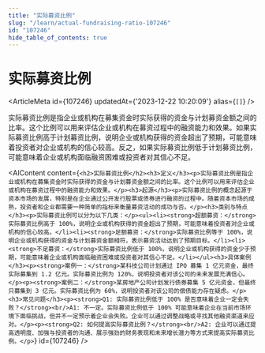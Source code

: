 ```yaml
---
title: "实际募资比例"
slug: "/learn/actual-fundraising-ratio-107246"
id: "107246"
hide_table_of_contents: true
---
```



# 实际募资比例

<ArticleMeta id={107246} updatedAt={'2023-12-22 10:20:09'} alias={`[]`} />
<div className='border-solid border-b border-t-0 my-4 border-[var(--ifm-color-gray-300)]' />

实际募资比例是指企业或机构在募集资金时实际获得的资金与计划募资金额之间的比率。这个比例可以用来评估企业或机构在募资过程中的融资能力和效果。如果实际募资比例高于计划募资比例，说明企业或机构获得的资金超出了预期，可能意味着投资者对企业或机构的信心较高。反之，如果实际募资比例低于计划募资比例，可能意味着企业或机构面临融资困难或投资者对其信心不足。

<AIContent content={`<h2>实际募资比例</h2><h3>定义</h3><p>实际募资比例是指企业或机构在募集资金时实际获得的资金与计划募资金额之间的比率。这个比例可以用来评估企业或机构在募资过程中的融资能力和效果。</p><h3>起源</h3><p>实际募资比例的概念起源于资本市场的发展，特别是在企业通过公开发行股票或债券进行融资的过程中。随着资本市场的成熟，投资者和企业都需要一种简单的指标来衡量募资活动的成功与否。</p><h3>类别与特点</h3><p>实际募资比例可以分为以下几类：</p><ul><li><strong>超额募资：</strong>实际募资比例高于 100%，说明企业或机构获得的资金超出了预期，可能意味着投资者对企业或机构的信心较高。</li><li><strong>足额募资：</strong>实际募资比例等于 100%，说明企业或机构获得的资金与计划募资金额相符，表示募资活动达到了预期目标。</li><li><strong>不足募资：</strong>实际募资比例低于 100%，说明企业或机构获得的资金少于预期，可能意味着企业或机构面临融资困难或投资者对其信心不足。</li></ul><h3>具体案例</h3><p><strong>案例一：</strong>某科技公司计划通过 IPO 募集 1 亿元资金，最终实际募集到 1.2 亿元。实际募资比例为 120%，说明投资者对该公司的未来发展充满信心。</p><p><strong>案例二：</strong>某房地产公司计划发行债券募集 5 亿元资金，但最终只募集到 3 亿元。实际募资比例为 60%，说明投资者对该公司的偿债能力存在疑虑。</p><h3>常见问题</h3><p><strong>Q1: 实际募资比例低于 100% 是否意味着企业一定会失败？</strong><br/>A1: 不一定。实际募资比例低于 100% 可能意味着企业在当前市场环境下面临挑战，但并不一定预示着企业会失败。企业可以通过调整战略或寻找其他融资渠道来应对。</p><p><strong>Q2: 如何提高实际募资比例？</strong><br/>A2: 企业可以通过提高透明度、加强与投资者的沟通、展示强劲的财务表现和未来增长潜力等方式来提高实际募资比例。</p>`} id={107246} />
